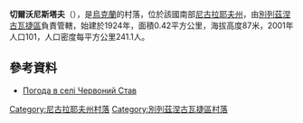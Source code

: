 {{coord|47|32|50|N|32|41|2|E|scale:100000|display=title}}

'''切爾沃尼斯塔夫'''（{{lang-uk|Червоний Став}}），是[[烏克蘭|烏克蘭]]的村落，位於該國南部[[尼古拉耶夫州|尼古拉耶夫州]]，由[[別列茲涅古瓦捷區|別列茲涅古瓦捷區]]負責管轄，始建於1924年，面積0.42平方公里，海拔高度87米，2001年人口101，人口密度每平方公里241.1人。

==參考資料==
* [http://weather.in.ua/ua/nikolaevskaja/28106 Погода в селі Червоний Став] {{Wayback|url=http://weather.in.ua/ua/nikolaevskaja/28106 |date=20160606232517 }}

[[Category:尼古拉耶夫州村落|Category:尼古拉耶夫州村落]]
[[Category:別列茲涅古瓦捷區村落|Category:別列茲涅古瓦捷區村落]]


{{Mykolaiv-geo-stub}}